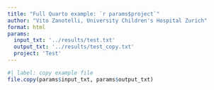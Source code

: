 ```yaml
---
title: "Full Quarto example: `r params$project`"
author: "Vito Zanotelli, University Children's Hospital Zurich"
format: html
params:
  input_txt: '../results/test.txt'
  output_txt: '../results/test_copy.txt'
  project: 'Test'
---
```



```r
#| label: copy example file
file.copy(params$input_txt, params$output_txt)
```
